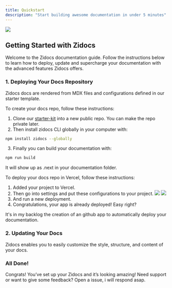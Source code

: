 ```yaml
---
title: Quickstart
description: "Start building awesome documentation in under 5 minutes"
---
```


<Image src="/starter-kit/images/docs.png" />

## Getting Started with Zidocs

Welcome to the Zidocs documentation guide. Follow the instructions below to learn how to deploy, update and supercharge your documentation with the advanced features Zidocs offers.

### 1. Deploying Your Docs Repository

Zidocs docs are rendered from MDX files and configurations defined in our starter template.

<Accordion icon="github" title="Creating Your Documentation Repository">
  To create your docs repo, follow these instructions:

  1. Clone our [starter-kit](https://github.com/zidocs/starter-kit) into a new public repo. You can make the repo private later.
  2. Then install zidocs CLI globally in your computer with:
  ```bash
  npm install zidocs --globally
  ```
  3. Finally you can build your documentation with:
  ```bash
  npm run build
  ```
  It will show up as .next in your documentation folder.
</Accordion>

<Accordion icon="cloud" title="Deploying Your Documentation in Vercel">
  To deploy your docs repo in Vercel, follow these instructions:

  1. Added your project to Vercel.
  2. Then go into settings and put these configurations to your project.
    <Image className="rounded-md hidden dark:block" src="https://zidocs-assets.nyc3.cdn.digitaloceanspaces.com/settingsvercel.png"/>
    <Image className="rounded-md block dark:hidden" src="https://zidocs-assets.nyc3.cdn.digitaloceanspaces.com/settingsvercel-light.png"/>
  3. And run a new deployment.
  4. Congratulations, your app is already deployed! Easy right?
</Accordion>

<Warning>It's in my backlog the creation of an github app to automatically deploy your documentation.</Warning> 


### 2. Updating Your Docs

Zidocs enables you to easily customize the style, structure, and content of your docs.

### All Done!

Congrats! You’ve set up your Zidocs and it’s looking amazing! Need support or want to give some feedback? Open a issue, i will respond asap.
